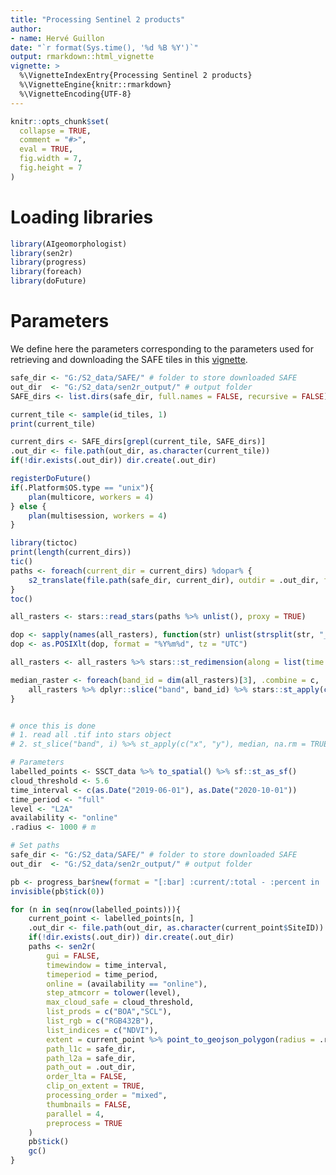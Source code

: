 ```yaml
---
title: "Processing Sentinel 2 products"
author:
- name: Hervé Guillon
date: "`r format(Sys.time(), '%d %B %Y')`"
output: rmarkdown::html_vignette
vignette: >
  %\VignetteIndexEntry{Processing Sentinel 2 products}
  %\VignetteEngine{knitr::rmarkdown}
  %\VignetteEncoding{UTF-8}
---
```


```r
knitr::opts_chunk$set(
  collapse = TRUE,
  comment = "#>",
  eval = TRUE,
  fig.width = 7, 
  fig.height = 7
)
```

# Loading libraries

```r
library(AIgeomorphologist)
library(sen2r)
library(progress)
library(foreach)
library(doFuture)
```

# Parameters

We define here the parameters corresponding to the parameters used for retrieving and downloading the SAFE tiles in this [vignette](articles/retrieving_s2.html).

```r
safe_dir <- "G:/S2_data/SAFE/" # folder to store downloaded SAFE
out_dir  <- "G:/S2_data/sen2r_output/" # output folder
SAFE_dirs <- list.dirs(safe_dir, full.names = FALSE, recursive = FALSE)

current_tile <- sample(id_tiles, 1)
print(current_tile)

current_dirs <- SAFE_dirs[grepl(current_tile, SAFE_dirs)]
.out_dir <- file.path(out_dir, as.character(current_tile))
if(!dir.exists(.out_dir)) dir.create(.out_dir)

registerDoFuture()
if(.Platform$OS.type == "unix"){
	plan(multicore, workers = 4)
} else {
	plan(multisession, workers = 4)
}

library(tictoc)
print(length(current_dirs))
tic()
paths <- foreach(current_dir = current_dirs) %dopar% {
	s2_translate(file.path(safe_dir, current_dir), outdir = .out_dir, format="GTiff", subdirs = TRUE, prod_type = "BOA")
}
toc()

all_rasters <- stars::read_stars(paths %>% unlist(), proxy = TRUE)

dop <- sapply(names(all_rasters), function(str) unlist(strsplit(str, "_"))[[2]]) %>% unname()
dop <- as.POSIXlt(dop, format = "%Y%m%d", tz = "UTC")

all_rasters <- all_rasters %>% stars::st_redimension(along = list(time = dop))

median_raster <- foreach(band_id = dim(all_rasters)[3], .combine = c, .inorder = TRUE) %dopar% {
	all_rasters %>% dplyr::slice("band", band_id) %>% stars::st_apply(c("x", "y"), median, na.rm = TRUE)
}


# once this is done
# 1. read all .tif into stars object
# 2. st_slice("band", i) %>% st_apply(c("x", "y"), median, na.rm = TRUE)


```



```r
# Parameters
labelled_points <- SSCT_data %>% to_spatial() %>% sf::st_as_sf()
cloud_threshold <- 5.6
time_interval <- c(as.Date("2019-06-01"), as.Date("2020-10-01"))
time_period <- "full"
level <- "L2A"
availability <- "online"
.radius <- 1000 # m

# Set paths
safe_dir <- "G:/S2_data/SAFE/" # folder to store downloaded SAFE
out_dir  <- "G:/S2_data/sen2r_output/" # output folder

pb <- progress_bar$new(format = "[:bar] :current/:total - :percent in :elapsed/:eta \n", total = nrow(labelled_points), show_after = 0)
invisible(pb$tick(0))

for (n in seq(nrow(labelled_points))){
	current_point <- labelled_points[n, ]
	.out_dir <- file.path(out_dir, as.character(current_point$SiteID))
	if(!dir.exists(.out_dir)) dir.create(.out_dir)
	paths <- sen2r(
		gui = FALSE,
		timewindow = time_interval,
		timeperiod = time_period,
		online = (availability == "online"),
		step_atmcorr = tolower(level),
		max_cloud_safe = cloud_threshold,
		list_prods = c("BOA","SCL"),
		list_rgb = c("RGB432B"),
		list_indices = c("NDVI"),
		extent = current_point %>% point_to_geojson_polygon(radius = .radius),
		path_l1c = safe_dir,
		path_l2a = safe_dir,
		path_out = .out_dir,
		order_lta = FALSE,
		clip_on_extent = TRUE,
		processing_order = "mixed",
		thumbnails = FALSE,
		parallel = 4,
		preprocess = TRUE
	)
	pb$tick()
	gc()
}
```


